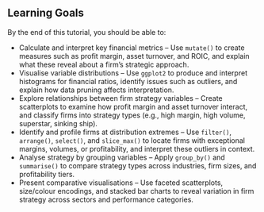 ::: {.callout-tip}
## Learning Goals {.unnumbered}

By the end of this tutorial, you should be able to:

* Calculate and interpret key financial metrics – Use `mutate()` to create measures such as profit margin, asset turnover, and ROIC, and explain what these reveal about a firm’s strategic approach.  
* Visualise variable distributions – Use `ggplot2` to produce and interpret histograms for financial ratios, identify issues such as outliers, and explain how data pruning affects interpretation.  
* Explore relationships between firm strategy variables – Create scatterplots to examine how profit margin and asset turnover interact, and classify firms into strategy types (e.g., high margin, high volume, superstar, sinking ship).  
* Identify and profile firms at distribution extremes – Use `filter()`, `arrange()`, `select()`, and `slice_max()` to locate firms with exceptional margins, volumes, or profitability, and interpret these outliers in context.  
* Analyse strategy by grouping variables – Apply `group_by()` and `summarise()` to compare strategy types across industries, firm sizes, and profitability tiers.  
* Present comparative visualisations – Use faceted scatterplots, size/colour encodings, and stacked bar charts to reveal variation in firm strategy across sectors and performance categories.  
:::
